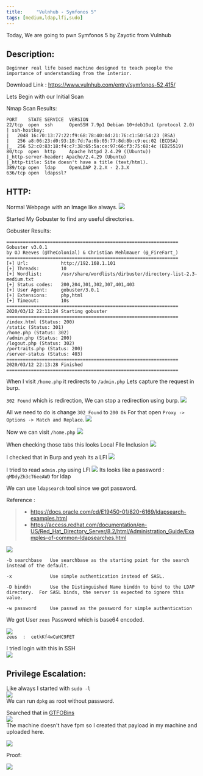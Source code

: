 ```yaml
---
title:     "Vulnhub - Symfonos 5"
tags: [medium,ldap,lfi,sudo]
---
```


Today, We are going to pwn Symfonos 5 by Zayotic from Vulnhub

## Description:

```
Beginner real life based machine designed to teach people the importance of understanding from the interior.
```
Download Link : <https://www.vulnhub.com/entry/symfonos-52,415/>

Lets Begin with our Initial Scan

Nmap Scan Results:
```
PORT    STATE SERVICE  VERSION
22/tcp  open  ssh      OpenSSH 7.9p1 Debian 10+deb10u1 (protocol 2.0)
| ssh-hostkey: 
|   2048 16:70:13:77:22:f9:68:78:40:0d:21:76:c1:50:54:23 (RSA)
|   256 a8:06:23:d0:93:18:7d:7a:6b:05:77:8d:8b:c9:ec:02 (ECDSA)
|_  256 52:c0:83:18:f4:c7:38:65:5a:ce:97:66:f3:75:68:4c (ED25519)
80/tcp  open  http     Apache httpd 2.4.29 ((Ubuntu))
|_http-server-header: Apache/2.4.29 (Ubuntu)
|_http-title: Site doesn't have a title (text/html).
389/tcp open  ldap     OpenLDAP 2.2.X - 2.3.X
636/tcp open  ldapssl?
```

## HTTP:

Normal Webpage with an Image like always.
![](https://raw.githubusercontent.com/ghostbyt3/ghostbyt3.github.io/master/public/static/images/symfonos5/1.png)

Started My Gobuster to find any useful directories.

Gobuster Results:
```
===============================================================
Gobuster v3.0.1
by OJ Reeves (@TheColonial) & Christian Mehlmauer (@_FireFart_)
===============================================================
[+] Url:            http://192.168.1.101
[+] Threads:        10
[+] Wordlist:       /usr/share/wordlists/dirbuster/directory-list-2.3-medium.txt
[+] Status codes:   200,204,301,302,307,401,403
[+] User Agent:     gobuster/3.0.1
[+] Extensions:     php,html
[+] Timeout:        10s
===============================================================
2020/03/12 22:11:24 Starting gobuster
===============================================================
/index.html (Status: 200)
/static (Status: 301)
/home.php (Status: 302)
/admin.php (Status: 200)
/logout.php (Status: 302)
/portraits.php (Status: 200)
/server-status (Status: 403)
===============================================================
2020/03/12 22:13:28 Finished
===============================================================
```
When I visit ``/home.php`` it redirects to ``/admin.php`` Lets capture the request in burp.

``302 Found`` which is redirection, We can stop a redirection using burp.
![](https://raw.githubusercontent.com/ghostbyt3/ghostbyt3.github.io/master/public/static/images/symfonos5/2.png)

All we need to do is change ``302 Found`` to ``200 Ok`` For that open ``Proxy -> Options -> Match and Replace``.
![](https://raw.githubusercontent.com/ghostbyt3/ghostbyt3.github.io/master/public/static/images/symfonos5/3.png)

Now we can visit ``/home.php``
![](https://raw.githubusercontent.com/ghostbyt3/ghostbyt3.github.io/master/public/static/images/symfonos5/4.png)

When checking those tabs this looks Local FIle Inclusion 
![](https://raw.githubusercontent.com/ghostbyt3/ghostbyt3.github.io/master/public/static/images/symfonos5/5.png)

I checked that in Burp and yeah its a LFI
![](https://raw.githubusercontent.com/ghostbyt3/ghostbyt3.github.io/master/public/static/images/symfonos5/6.png)

I tried to read ``admin.php`` using LFI
![](https://raw.githubusercontent.com/ghostbyt3/ghostbyt3.github.io/master/public/static/images/symfonos5/7.png)
Its looks like a password : ``qMDdyZh3cT6eeAWD`` for ldap

We can use ``ldapsearch`` tool since we got password.

Reference : 
> - https://docs.oracle.com/cd/E19450-01/820-6169/ldapsearch-examples.html
> - https://access.redhat.com/documentation/en-US/Red_Hat_Directory_Server/8.2/html/Administration_Guide/Examples-of-common-ldapsearches.html

![](https://raw.githubusercontent.com/ghostbyt3/ghostbyt3.github.io/master/public/static/images/symfonos5/8.png)

```
-b searchbase	Use searchbase as the starting point for the search instead of the default.

-x     		  	Use simple authentication instead of SASL.

-D binddn 		Use the Distinguished Name binddn to bind to the LDAP directory.  For SASL binds, the server is expected to ignore this value.

-w password 	Use passwd as the password for simple authentication

```

We got User ``zeus`` Password which is base64 encoded.

![](https://raw.githubusercontent.com/ghostbyt3/ghostbyt3.github.io/master/public/static/images/symfonos5/9.png)<br/>
``zeus  :  cetkKf4wCuHC9FET ``

I tried login with this in SSH<br/>
![](https://raw.githubusercontent.com/ghostbyt3/ghostbyt3.github.io/master/public/static/images/symfonos5/10.png)

## Privilege Escalation:

Like always I started with ``sudo -l``<br/>
![](https://raw.githubusercontent.com/ghostbyt3/ghostbyt3.github.io/master/public/static/images/symfonos5/11.png)<br/>
We can run ``dpkg`` as root without password.

Searched that in [GTFOBins](https://gtfobins.github.io/gtfobins/dpkg/)<br/>
![](https://raw.githubusercontent.com/ghostbyt3/ghostbyt3.github.io/master/public/static/images/symfonos5/12.png)<br/>
The machine doesn't have fpm so I created that payload in my machine and uploaded here.

![](https://raw.githubusercontent.com/ghostbyt3/ghostbyt3.github.io/master/public/static/images/symfonos5/13.png)

Proof:

![](https://raw.githubusercontent.com/ghostbyt3/ghostbyt3.github.io/master/public/static/images/symfonos5/14.png)
